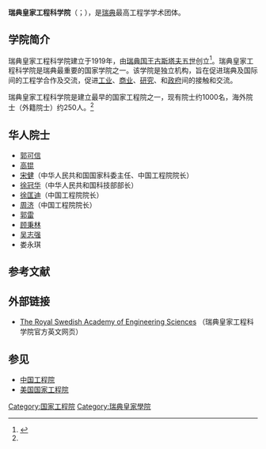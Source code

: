 {{Infobox organization
|logo         = Royal-Swedish-Academy-of-Engineering-Sciences-new-library-352029196973.jpg
|logo_caption = 
|motto        =
|formation    = 1919年10月26日
|headquarters = {{SWE}}[[斯德哥爾摩|斯德哥爾摩]]
|leader_title = Preses
|leader_name  = [[Carl-Henric_Svanberg|Carl-Henric Svanberg]]
|leader_title2 =  
|leader_name2 =  Assembly of the Academy
|name         = 瑞典皇家工程科學院
|native_name =  Kungliga Ingenjörsvetenskapsakademien
|native_name_lang =  
|logo_size    = 
|membership   = 1000名會員<br/>300名海外會員
|website      = {{url|https://www.iva.se/iva-in-english1/}}
}}
 

'''瑞典皇家工程科学院'''（{{lang-sv|Kungl. Ingenjörsvetenskapsakademien (IVA)}}；{{lang-en|Royal Swedish Academy of Engineering Sciences}}），是[[瑞典|瑞典]]最高工程学学术团体。

== 学院简介 ==
瑞典皇家工程科学院建立于1919年，由[[瑞典国王|瑞典国王]][[古斯塔夫五世|古斯塔夫五世]]创立<ref name="IVA">{{cite web |url = http://www.akzonobel.com/sustainability/science_award/royal_swedish_academy_of_engineering_sciences.aspx |title=Sweden: Royal Swedish Academy of Engineering Sciences (IVA) （瑞典：瑞典皇家工程科学院(IVA)） |format=aspx |publisher=www.akzonobel.com |accessdate=2010年3月31日|language=en}}</ref>。瑞典皇家工程科学院是瑞典最重要的国家学院之一。该学院是独立机构，旨在促进瑞典及国际间的工程学合作及交流，促进[[工业|工业]]、[[商业|商业]]、[[研究|研究]]、和[[政府|政府]]间的接触和交流。

瑞典皇家工程科学院是建立最早的国家工程院之一，现有院士约1000名，海外院士（外籍院士）约250人。<ref name="IVA"/>

==华人院士==
*[[郭可信|郭可信]]
*[[高锟|高锟]]
*[[宋健|宋健]]（中华人民共和国国家科委主任、中国工程院院长）
*[[徐冠华|徐冠华]]（中华人民共和国科技部部长）
*[[徐匡迪|徐匡迪]]（中国工程院院长）
*[[周济|周济]]（中国工程院院长）
*[[郭雷|郭雷]]
*[[顾秉林|顾秉林]]
*[[吴志强|吴志强]]
*娄永琪

== 参考文献==
{{Reflist}}

== 外部链接 ==
* [http://www.iva.se/ The Royal Swedish Academy of Engineering Sciences] {{Wayback|url=http://www.iva.se/ |date=20210418032307 }}（瑞典皇家工程科学院官方英文网页）

== 参见 ==
* [[中国工程院|中国工程院]]
* [[美国国家工程院|美国国家工程院]]

[[Category:国家工程院|Category:国家工程院]]
[[Category:瑞典皇家學院|Category:瑞典皇家學院]]